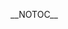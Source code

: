 __NOTOC__
{{Client |name=X4X| author=[[dangertools|Georg Schild]]| website=http://x4x.sourceforge.net| version=[http://sourceforge.net/project/showfiles.php?group_id=152896 0.3.4]| devlanguage=[http://java.sun.com java]| ui=[http://crosswidgets.sourceforge.net XWidgets]| screenshots=[http://sourceforge.net/dbimage.php?id=109894 1 (SWT)] - [http://sourceforge.net/dbimage.php?id=109890 2 (Qt Jambi)] - [http://sourceforge.net/dbimage.php?id=109892 3 (Swing)] |description=X4X is an almost complete client written in java using [http://crosswidgets.sourceforge.net XWidgets] as UI. Atm we use almost all playback/playlist/medialib -functions from xmms2, since 0.2 a first set of [http://x4x.sourceforge.net/wiki/index.php/X4X_Plugins plugins] as well as random playback is also supported.
X4X can integrate itself into kde (qt), gtk (swt), native (qt and swt) and not native (swing) environments using XWidgets.

X4X finally works fine on Microsoft Windows. Get x4x-win32-full-*.zip from the downloadpage

<font color="red">Development of X4X is stopped, use other nice clients instead</font>


==What makes X4X better then the rest==

* Fast and nice gui, all basic functionality in one window ([http://sourceforge.net/project/screenshots.php?group_id=152896 screenies])
* Treebrowser for various sources (file://, smb://, daap://, cdda://)
* Playlistmanagement
* Random playback
* Equalizer
* [http://x4x.sourceforge.net/wiki/index.php/Shortcuts Keybindings] for almost everything
* Connection-browser (incl. optional mdns support) '''or''' autostart xmms2d (if the user wants)
* Systemtray
* -noX start option - doesn't open the mainwindow if a systemtray is present
* Ability to change xmms2's settings
* Due to XWidgets X4X has the ability to integrate into every environment (See screenshots)
* Support plugins (UI, Output)
* Runs on windows (and everywhere else where java6 and swig are available)
* Also works with '''[http://www.musicpd.org mpd]''', the music player daemon

==Dependencies==

* JDK6 (get one from [http://java.sun.com])
* Apache Ant >=1.6
* Xmms2 DrJekyll or -devel right before DrJekyll
* SWIG >=1.3.25 (from [http://www.swig.org])
* XWidgets 0.1.1 (from [http://crosswidgets.sourceforge.net] or get the Swing-only binary package from our [http://sourceforge.net/project/showfiles.php?group_id=152896 downloadpage] - Note that this Version of XWidgets only contains the Swing code, nothing else
* JmDNS 1.0 for '''optional''' mdns support

==Support==

Either via [irc://chat.freenode.net/x4x #x4x] or the [http://sourceforge.net/mail/?group_id=152896 mailinglist] x4x-general.



Ebuilds are available at [http://x4x.sourceforge.net/wiki/index.php/Ebuilds]. You will also find ebuilds for XWidgets and Xmms2 there.

}}